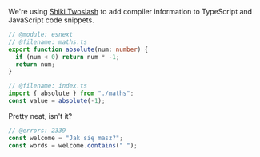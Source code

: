 We're using [Shiki Twoslash](https://shikijs.github.io/twoslash/) to add
compiler information to TypeScript and JavaScript code snippets.

```ts twoslash
// @module: esnext
// @filename: maths.ts
export function absolute(num: number) {
  if (num < 0) return num * -1;
  return num;
}

// @filename: index.ts
import { absolute } from "./maths";
const value = absolute(-1);
```

Pretty neat, isn't it?

```ts twoslash
// @errors: 2339
const welcome = "Jak się masz?";
const words = welcome.contains(" ");
```

